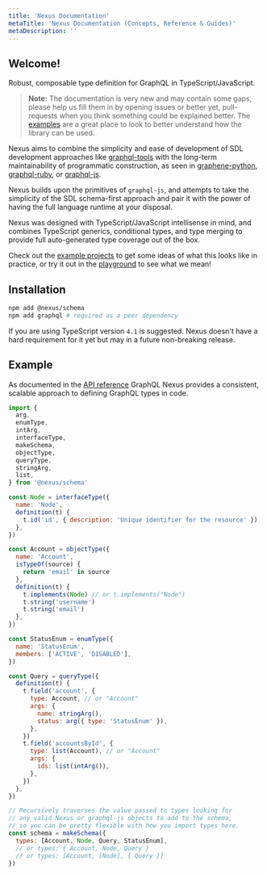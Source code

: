 ```yaml
---
title: 'Nexus Documentation'
metaTitle: 'Nexus Documentation (Concepts, Reference & Guides)'
metaDescription: ''
---
```


## Welcome!

Robust, composable type definition for GraphQL in TypeScript/JavaScript.

> **Note:**
> The documentation is very new and may contain some gaps, please help us fill them in by opening issues or better yet, pull-requests when you think something could be explained better. The [examples](https://github.com/graphql-nexus/schema/tree/develop/examples) are a great place to look to better understand how the library can be used.

Nexus aims to combine the simplicity and ease of development of SDL development approaches like [graphql-tools](https://www.apollographql.com/docs/graphql-tools/generate-schema.html) with the long-term maintainability of programmatic construction, as seen in [graphene-python](https://docs.graphene-python.org/en/latest/), [graphql-ruby](https://github.com/rmosolgo/graphql-ruby), or [graphql-js](https://github.com/graphql/graphql-js).

Nexus builds upon the primitives of `graphql-js`, and attempts to take the simplicity of the SDL schema-first approach and pair it with the power of having the full language runtime at your disposal.

Nexus was designed with TypeScript/JavaScript intellisense in mind, and combines TypeScript generics, conditional types, and type merging to provide full auto-generated type coverage out of the box.

Check out the [example projects](https://github.com/graphql-nexus/schema/tree/develop/examples) to get some ideas of what this looks like in practice, or try it out in the [playground](https://nxs.li/tools/playground) to see what we mean!

## Installation

```sh
npm add @nexus/schema
npm add graphql # required as a peer dependency
```

If you are using TypeScript version `4.1` is suggested. Nexus doesn't have a hard requirement for it yet but may in a future non-breaking release.

## Example

As documented in the [API reference](/api/introduction) GraphQL Nexus provides a consistent, scalable approach to defining GraphQL types in code.

```js
import {
  arg,
  enumType,
  intArg,
  interfaceType,
  makeSchema,
  objectType,
  queryType,
  stringArg,
  list,
} from '@nexus/schema'

const Node = interfaceType({
  name: 'Node',
  definition(t) {
    t.id('id', { description: 'Unique identifier for the resource' })
  },
})

const Account = objectType({
  name: 'Account',
  isTypeOf(source) {
    return 'email' in source
  },
  definition(t) {
    t.implements(Node) // or t.implements("Node")
    t.string('username')
    t.string('email')
  },
})

const StatusEnum = enumType({
  name: 'StatusEnum',
  members: ['ACTIVE', 'DISABLED'],
})

const Query = queryType({
  definition(t) {
    t.field('account', {
      type: Account, // or "Account"
      args: {
        name: stringArg(),
        status: arg({ type: 'StatusEnum' }),
      },
    })
    t.field('accountsById', {
      type: list(Account), // or "Account"
      args: {
        ids: list(intArg()),
      },
    })
  },
})

// Recursively traverses the value passed to types looking for
// any valid Nexus or graphql-js objects to add to the schema,
// so you can be pretty flexible with how you import types here.
const schema = makeSchema({
  types: [Account, Node, Query, StatusEnum],
  // or types: { Account, Node, Query }
  // or types: [Account, [Node], { Query }]
})
```

